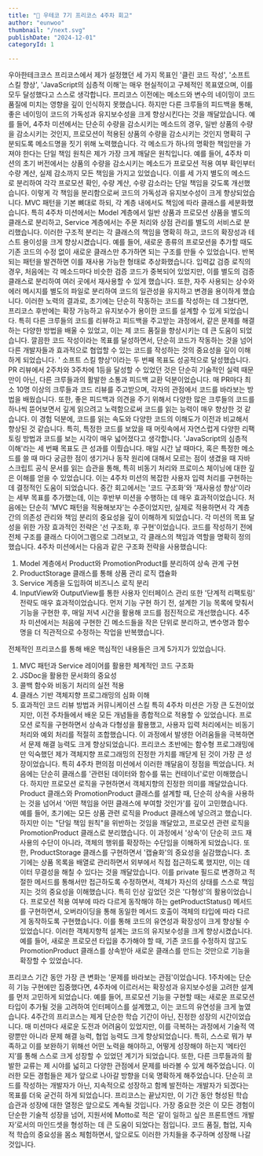 ```yaml
---
title: "📖 우테코 7기 프리코스 4주차 회고"
author: "eunwoo"
thumbnail: "/next.svg"
publishDate: "2024-12-01"
categoryId: 1

---
```





우아한테크코스 프리코스에서 제가 설정했던 세 가지 목표인 '클린 코드 작성', '소프트 스킬 향상', 'JavaScript의 심층적 이해'는 매우 현실적이고 구체적인 목표였으며, 이를 모두 달성했다고 스스로 생각합니다.
프리코스 이전에는 메소드와 변수의 네이밍이 코드 품질에 미치는 영향을 깊이 인식하지 못했습니다. 
하지만 다른 크루들의 피드백을 통해, 좋은 네이밍이 코드의 가독성과 유지보수성을 크게 향상시킨다는 것을 깨달았습니다. 예를 들어, 4주차 미션에서는 단순히 수량을 감소시키는 메소드의 경우, 일반 상품의 수량을 감소시키는 것인지, 프로모션이 적용된 상품의 수량을 감소시키는 것인지 명확히 구분되도록 메소드명을 짓기 위해 노력했습니다.
각 메소드가 하나의 명확한 책임만을 가져야 한다는 단일 책임 원칙은 제가 가장 크게 깨달은 원칙입니다. 예를 들어, 4주차 미션의 초기 버전에서는 상품의 수량을 감소시키는 메소드가 프로모션 적용 여부 확인부터 수량 계산, 실제 감소까지 모든 책임을 가지고 있었습니다. 이를 세 가지 별도의 메소드로 분리하여 각각 프로모션 확인, 수량 계산, 수량 감소라는 단일 책임을 갖도록 개선했습니다. 
이렇게 각 책임을 분리함으로써 코드의 가독성과 유지보수성이 크게 향상되었습니다.
MVC 패턴을 기본 뼈대로 하되, 각 계층 내에서도 책임에 따라 클래스를 세분화했습니다. 
특히 4주차 미션에서는 Model 계층에서 일반 상품과 프로모션 상품을 별도의 클래스로 분리하고, Service 계층에서는 주문 처리와 상점 관리를 별도의 서비스로 분리했습니다. 이러한 구조적 분리는 각 클래스의 책임을 명확히 하고, 코드의 확장성과 테스트 용이성을 크게 향상시켰습니다. 예를 들어, 새로운 종류의 프로모션을 추가할 때도 기존 코드의 수정 없이 새로운 클래스만 추가하면 되는 구조를 만들 수 있었습니다.
반복되는 패턴을 발견하면 이를 재사용 가능한 형태로 추상화했습니다. 입력값 검증 로직의 경우, 처음에는 각 메소드마다 비슷한 검증 코드가 중복되어 있었지만, 이를 별도의 검증 클래스로 분리하여 여러 곳에서 재사용할 수 있게 했습니다. 또한, 자주 사용되는 상수와 에러 메시지를 별도의 파일로 분리하여 코드의 일관성을 유지하고 변경을 용이하게 했습니다.
이러한 노력의 결과로, 초기에는 단순히 작동하는 코드를 작성하는 데 그쳤다면, 프리코스 후반에는 확장 가능하고 유지보수가 용이한 코드를 설계할 수 있게 되었습니다. 특히 다른 크루들의 코드를 리뷰하고 피드백을 주고받는 과정에서, 같은 문제를 해결하는 다양한 방법을 배울 수 있었고, 이는 제 코드 품질을 향상시키는 데 큰 도움이 되었습니다.
깔끔한 코드 작성이라는 목표를 달성하면서, 단순히 코드가 작동하는 것을 넘어 다른 개발자들과 효과적으로 협업할 수 있는 코드를 작성하는 것의 중요성을 깊이 이해하게 되었습니다.
'
소프트 스킬 향상'이라는 두 번째 목표도 성공적으로 달성했습니다. PR 리뷰에서 2주차와 3주차에 1등을 달성할 수 있었던 것은 단순히 기술적인 실력 때문만이 아닌, 다른 크루들과의 활발한 소통과 피드백 교환 덕분이었습니다. 매 PR마다 최소 10명 이상의 크루들과 코드 리뷰를 주고받으며, 각자의 관점에서 코드를 바라보는 방법을 배웠습니다. 또한, 좋은 피드백과 의견을 주기 위해서 다양한 많은 크루들의 코드를 하나씩 뜯어보면서 깊게 읽으려고 노력함으로써 코드를 읽는 능력이 매우 향상한 것 같습니다. 이 경험 덕분에, 코드를 읽는 속도와 다양한 코드의 이해도가 이전과 비교해서 향상된 것 같습니다. 특히, 특정한 코드를 보았을 때 머릿속에서 자연스럽게 다양한 리팩토링 방법과 코드를 보는 시각이 매우 넓어졌다고 생각합니다.
'JavaScript의 심층적 이해'라는 세 번째 목표도 큰 성과를 이뤘습니다. 
매일 시간 날 때마다, 혹은 특정한 메소드를 쓸 때 마다 궁금한 점이 생기거나 동작 원리에 대해서 모르는 점이 생겼을 때 자바스크립트 공식 문서를 읽는 습관을 통해, 특히 비동기 처리와 프로미스 체이닝에 대한 깊은 이해를 얻을 수 있었습니다. 이는 4주차 미션의 복잡한 사용자 입력 처리를 구현하는 데 결정적인 도움이 되었습니다.
중간 회고에서는 '코드 구조화'와 '재사용성 향상'이라는 세부 목표를 추가했는데, 이는 후반부 미션을 수행하는 데 매우 효과적이었습니다. 처음에는 단순히 'MVC 패턴을 적용해보자'는 수준이었지만, 실제로 적용하면서 각 계층 간의 의존성 관리와 책임 분리의 중요성을 깊이 이해하게 되었습니다.
각 미션의 목표 달성을 위한 가장 효과적인 전략은 '선 구조화, 후 구현'이었습니다. 코드를 작성하기 전에 전체 구조를 클래스 다이어그램으로 그려보고, 각 클래스의 책임과 역할을 명확히 정의했습니다. 4주차 미션에서는 다음과 같은 구조화 전략을 사용했습니다:
1.	Model 계층에서 Product와 PromotionProduct를 분리하여 상속 관계 구현
2.	ProductStorage 클래스를 통해 상품 관리 로직 캡슐화
3.	Service 계층을 도입하여 비즈니스 로직 분리
4.	InputView와 OutputView를 통한 사용자 인터페이스 관리
또한 '단계적 리팩토링' 전략도 매우 효과적이었습니다. 먼저 기능 구현 하기 전, 설계한 기능 목록에 맞춰서 기능을 구현한 후, 매일 저녁 시간을 활용해 코드를 점진적으로 개선했습니다. 4주차 미션에서는 처음에 구현한 긴 메소드들을 작은 단위로 분리하고, 변수명과 함수명을 더 직관적으로 수정하는 작업을 반복했습니다.

전체적인 프리코스를 통해 배운 핵심적인 내용들은 크게 5가지가 있었습니다.
1.	MVC 패턴과 Service 레이어를 활용한 체계적인 코드 구조화
2.	JSDoc을 활용한 문서화의 중요성
3.	콜백 함수와 비동기 처리의 실전 적용
4.	클래스 기반 객체지향 프로그래밍의 심화 이해
5.	효과적인 코드 리뷰 방법과 커뮤니케이션 스킬
특히 4주차 미션은 가장 큰 도전이었지만, 이전 주차들에서 배운 모든 개념들을 종합적으로 적용할 수 있었습니다. 프로모션 로직을 구현하면서 상속과 다형성을 활용했고, 사용자 입력 처리에서는 비동기 처리와 예외 처리를 적절히 조합했습니다. 이 과정에서 발생한 어려움들을 극복하면서 문제 해결 능력도 크게 향상되었습니다.
프리코스 초반에는 함수형 프로그래밍에만 익숙했던 제가 객체지향 프로그래밍의 진정한 가치를 깨닫게 된 것이 가장 큰 성장이었습니다. 특히 4주차 편의점 미션에서 이러한 깨달음이 정점을 찍었습니다.
처음에는 단순히 클래스를 '관련된 데이터와 함수를 묶는 컨테이너'로만 이해했습니다. 하지만 프로모션 로직을 구현하면서 객체지향의 진정한 의미를 깨달았습니다. Product 클래스와 PromotionProduct 클래스를 설계할 때, 단순히 상속을 사용하는 것을 넘어서 '어떤 책임을 어떤 클래스에 부여할 것인가'를 깊이 고민했습니다.
예를 들어, 초기에는 모든 상품 관련 로직을 Product 클래스에 넣으려고 했습니다. 하지만 이는 "단일 책임 원칙"을 위반하는 것임을 깨달았고, 프로모션 관련 로직을 PromotionProduct 클래스로 분리했습니다. 이 과정에서 '상속'이 단순히 코드 재사용의 수단이 아니라, 객체의 행위를 확장하는 수단임을 이해하게 되었습니다.
또한, ProductStorage 클래스를 구현하면서 '캡슐화'의 중요성을 실감했습니다. 초기에는 상품 목록을 배열로 관리하면서 외부에서 직접 접근하도록 했지만, 이는 데이터 무결성을 해칠 수 있다는 것을 깨달았습니다. 이를 private 필드로 변경하고 적절한 메서드를 통해서만 접근하도록 수정하면서, 객체가 자신의 상태를 스스로 책임지는 것의 중요성을 이해했습니다.
특히 인상 깊었던 것은 '다형성'의 활용이었습니다. 프로모션 적용 여부에 따라 다르게 동작해야 하는 getProductStatus() 메서드를 구현하면서, 오버라이딩을 통해 동일한 메서드 호출이 객체의 타입에 따라 다르게 동작하도록 구현했습니다. 이를 통해 코드의 유연성과 확장성이 크게 향상될 수 있었습니다.
이러한 객체지향적 설계는 코드의 유지보수성을 크게 향상시켰습니다. 예를 들어, 새로운 프로모션 타입을 추가해야 할 때, 기존 코드를 수정하지 않고도 PromotionProduct 클래스를 상속받아 새로운 클래스를 만드는 것만으로 기능을 확장할 수 있었습니다. 

프리코스 기간 동안 가장 큰 변화는 '문제를 바라보는 관점'이었습니다. 1주차에는 단순히 기능 구현에만 집중했다면, 4주차에 이르러서는 확장성과 유지보수성을 고려한 설계를 먼저 고민하게 되었습니다. 예를 들어, 프로모션 기능을 구현할 때는 새로운 프로모션 타입이 추가될 것을 고려하여 인터페이스를 설계했고, 이는 코드의 유연성을 크게 높였습니다.
4주간의 프리코스는 제게 단순한 학습 기간이 아닌, 진정한 성장의 시간이었습니다. 매 미션마다 새로운 도전과 어려움이 있었지만, 이를 극복하는 과정에서 기술적 역량뿐만 아니라 문제 해결 능력, 협업 능력도 크게 향상되었습니다. 특히, 스스로 뭐가 부족하고 이를 보완하기 위해선 어떤 노력을 해야하고, 어떻게 성장해야 하는지 ‘메타인지’를 통해 스스로 크게 성장할 수 있었던 계기가 되었습니다. 또한, 다른 크루들과의 활발한 교류는 제 시야를 넓히고 다양한 관점에서 문제를 바라볼 수 있게 해주었습니다.
이러한 모든 경험들은 제가 앞으로 나아갈 방향을 더욱 명확하게 해주었습니다. 단순히 코드를 작성하는 개발자가 아닌, 지속적으로 성장하고 함께 발전하는 개발자가 되겠다는 목표를 더욱 굳건히 하게 되었습니다. 프리코스는 끝났지만, 이 기간 동안 형성된 학습 습관과 성장에 대한 열정은 앞으로도 계속될 것입니다.
가장 중요한 것은 이 모든 경험이 단순한 기술적 성장을 넘어, 지원서에 Motto로 적은 ‘같이 일하고 싶은 프론트엔드 개발자’로서의 마인드셋을 형성하는 데 큰 도움이 되었다는 점입니다. 코드 품질, 협업, 지속적 학습의 중요성을 몸소 체험하면서, 앞으로도 이러한 가치들을 추구하며 성장해 나갈 것입니다.